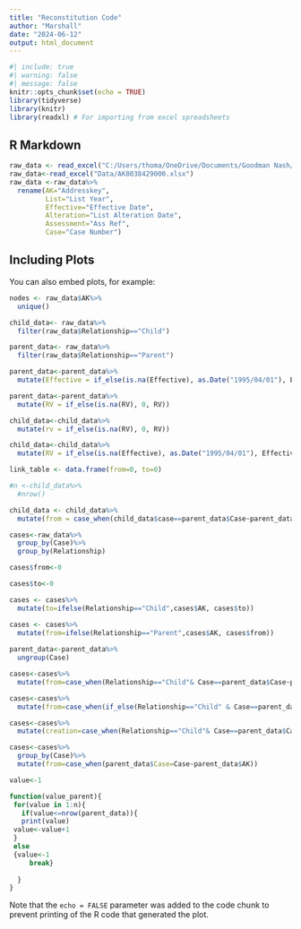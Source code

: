 ```yaml
---
title: "Reconstitution Code"
author: "Marshall"
date: "2024-06-12"
output: html_document
---
```


```r
#| include: true
#| warning: false
#| message: false
knitr::opts_chunk$set(echo = TRUE)
library(tidyverse)
library(knitr)
library(readxl) # For importing from excel spreadsheets

```

## R Markdown


```r
raw_data <- read_excel("C:/Users/thoma/OneDrive/Documents/Goodman Nash/Business-Rates/Data/AK8038429000.xlsx")
raw_data<-read_excel("Data/AK8038429000.xlsx")
raw_data <-raw_data%>%
  rename(AK="Addresskey",
         List="List Year",
         Effective="Effective Date",
         Alteration="List Alteration Date",
         Assessment="Ass Ref",
         Case="Case Number")

```

## Including Plots

You can also embed plots, for example:

```r

nodes <- raw_data$AK%>%
  unique()

child_data<- raw_data%>%
  filter(raw_data$Relationship=="Child")

parent_data<- raw_data%>%
  filter(raw_data$Relationship=="Parent")

parent_data<-parent_data%>%
  mutate(Effective = if_else(is.na(Effective), as.Date("1995/04/01"), Effective))

parent_data<-parent_data%>%
  mutate(RV = if_else(is.na(RV), 0, RV))

child_data<-child_data%>%
  mutate(rv = if_else(is.na(RV), 0, RV))

child_data<-child_data%>%
  mutate(RV = if_else(is.na(Effective), as.Date("1995/04/01"), Effective))

link_table <- data.frame(from=0, to=0)

#n <-child_data%>%
  #nrow()

child_data <- child_data%>%
  mutate(from = case_when(child_data$case==parent_data$Case~parent_data$AK))

cases<-raw_data%>%
  group_by(Case)%>%
  group_by(Relationship)

cases$from<-0

cases$to<-0

cases <- cases%>%
  mutate(to=ifelse(Relationship=="Child",cases$AK, cases$to))

cases <- cases%>%
  mutate(from=ifelse(Relationship=="Parent",cases$AK, cases$from))
  
parent_data<-parent_data%>%
  ungroup(Case)

cases<-cases%>%
  mutate(from=case_when(Relationship=="Child"& Case==parent_data$Case~parent_data$AK))

cases<-cases%>%
  mutate(from=case_when(if_else(Relationship=="Child" & Case==parent_data$Case,TRUE,FALSE)==TRUE~case_when(if_else(Case==parent_data$Case,TRUE,from)==TRUE)~parent_data$AK))

cases<-cases%>%
  mutate(creation=case_when(Relationship=="Child"& Case==parent_data$Case~case_when(parent_data$Case==child_data$Case~parent_data$AK)))

cases<-cases%>%
  group_by(Case)%>%
  mutate(from=case_when(parent_data$Case=Case~parent_data$AK))

value<-1

function(value_parent){
 for(value in 1:n){
   if(value<=nrow(parent_data)){
   print(value)
 value<-value+1
 }
 else
 {value<-1
     break}
   
  }
}
```

Note that the `echo = FALSE` parameter was added to the code chunk to prevent printing of the R code that generated the plot.
